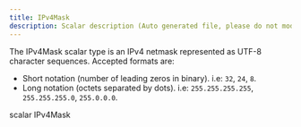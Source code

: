 ```yaml
---
title: IPv4Mask
description: Scalar description (Auto generated file, please do not modify)
---
```



The IPv4Mask scalar type is an IPv4 netmask represented as UTF-8 character sequences.
Accepted formats are:
- Short notation (number of leading zeros in binary). i.e: `32`, `24`, `8`.
- Long notation (octets separated by dots). i.e: `255.255.255.255`, `255.255.255.0`, `255.0.0.0`.

<GQLCodeSnippet>
<GQLLine><GQLKeyword>scalar</GQLKeyword> IPv4Mask</GQLLine>
</GQLCodeSnippet>
